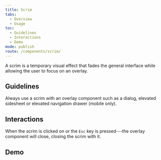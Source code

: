 ```yaml
---
title: Scrim
tabs:
  - Overview
  - Usage
toc:
  - Guidelines
  - Interactions
  - Demo
mode: publish
route: /components/scrim/
---
```



A scrim is a temporary visual effect that fades the general interface while allowing the user to focus on an overlay.

## Guidelines

Always use a scrim with an overlay component such as a dialog, elevated sidesheet or elevated navigation drawer (mobile only).

<FigmaImage
  url="https://www.figma.com/file/0bGXR2sCwMVSDNyyzu5BXrO5/Desktop-UI?node-id=85%3A32"
  alt="Figma design of scrim"
/>

## Interactions

When the scrim is clicked on or the `Esc` key is pressed---the overlay component will close, closing the scrim with it.

## Demo

<!--
<Playground>
  {() => {
    const [visibleScrim, setVisibleScrim] = React.useState(false)
    const handleClose = (event, closed) => {
      if (closed) {
        setVisibleScrim(closed)
      } else {
        setVisibleScrim(!visibleScrim)
      }
    }
    return (
      <>
        <div>
          <Button onClick={() => setVisibleScrim(true)}>Trigger Scrim</Button>
        </div>
        {visibleScrim && (
          <Scrim onClose={handleClose} isDismissable>
            <div>
              <Typography variant="body_short">
                Press close or hit 'ESC' to close scrim.
              </Typography>
              <Button onClick={() => setVisibleScrim(false)}>Close</Button>
            </div>
          </Scrim>
        )}
      </>
    )
  }}
</Playground>
-->
